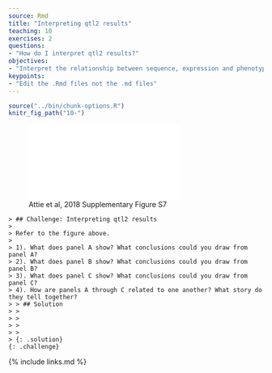 ```yaml
---
source: Rmd
title: "Interpreting qtl2 results"
teaching: 10
exercises: 2
questions:
- "How do I interpret qtl2 results?"
objectives:
- "Interpret the relationship between sequence, expression and phenotype variation from qtl2 mapping results."
keypoints:
- "Edit the .Rmd files not the .md files"
---
```


```r
source("../bin/chunk-options.R")
knitr_fig_path("10-")
```

![Attie et al, 2018 Supplementary Figure S7](../files/Attieetal2018-supplementary/SFig7_Keller_2018_chr11.pdf)

````
> ## Challenge: Interpreting qtl2 results
>
> Refer to the figure above.
>
> 1). What does panel A show? What conclusions could you draw from panel A?   
> 2). What does panel B show? What conclusions could you draw from panel B?   
> 3). What does panel C show? What conclusions could you draw from panel C?  
> 4). How are panels A through C related to one another? What story do they tell together?
> > ## Solution
> >
> > 
> > 
> > 
> {: .solution}
{: .challenge}
````

{% include links.md %}
